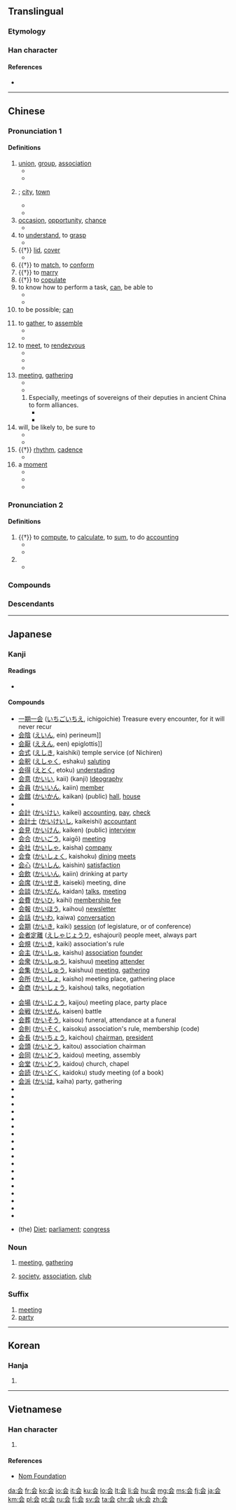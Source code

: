 {{also|會}}
==Translingual==
{{stroke order|type=animate}}

===Etymology===
{{Han simp|會|f=曾|t=云}}

===Han character===
{{Han char|rn=9|rad=人|as=04|sn=6|four=8073.1|canj=人一一戈 (OMMI)|ids=⿱[[人]][[云]]}}

====References====
* {{Han ref|kx=0096.121|dkj=00460|dj=0204.110|hdz=10116.030|uh=4F1A|ud=20250}}

----

==Chinese==
{{zh-hanzi-box|[[会]]|[[會]]}}

===Pronunciation 1===
{{zh-pron
|m=huì,huǐ,er=y
|m_note="huǐ": Only in {{zh-l|[[一会儿|一会(儿)]]}}
|c=wui5,wui6
|c_note="wui5": "to know how to"; "wui6": "to meet, to assemble"
|h=pfs=voi, fi
|mn=ē/hōe
|mn_note="ē": "to know how to"; "hōe": "to meet, to assemble"
|w=2ue,3hhue
|w_note="2ue": "to know how to"; "3hhue": "to meet, to assemble"
|mc=y
|oc=y
|ma=y
|cat=v,n
}}

====Definitions====
{{zh-noun|mw=个/次/场}}

# [[union]], [[group]], [[association]]
#* {{zh-l|社会|society}}
#* {{zh-l|帮会|secret society, underworld gang}}
# {{n-g|a place where people meet; an economic or political centre}}; [[city]], [[town]]
#* {{zh-l|都会}}
#* {{zh-l|省会}}
# [[occasion]], [[opportunity]], [[chance]]
#* {{zh-l|机会}}
# to [[understand]], to [[grasp]]
#* {{zh-l|误会|to misunderstand; misunderstanding}}
# {{†}} [[lid]], [[cover]]
#* {{zh-l|启会}}
# {{†}} to [[match]], to [[conform]]
# {{†}} to [[marry]]
# {{†}} to [[copulate]]
# to know how to perform a task, [[can]], be able to
#* {{zh-usex|我 会 英语，不 会 日语。|I '''know''' English but don't '''know''' Japanese.|link=yes}}
#* {{zh-usex|他 还 会 两 出 ^京戏。|He's '''able''' to sing a few airs of Beijing Opera.|link=yes}}
# to be possible; [[can]]
#: {{zh-usex|污染 会 使 气喘 加重。|Pollution '''can''' aggravate asthma.|link=yes}}  
# to [[gather]], to [[assemble]]
#* {{zh-l|集会}}
#* {{zh-usex|昨天 我 没有 会 着{zhe} 他。|I didn't see him yesterday.|link=yes}}
# to [[meet]], to [[rendezvous]]
#* {{zh-l|会见}}
#* {{zh-l|会面}}
#* {{zh-usex|我 要 到 车站 会 朋友.|I have to go to the station to '''meet''' a friend.|link=y}}  
# [[meeting]], [[gathering]]
#* {{zh-l|会议|meeting, conference}}
#* {{zh-usex|我 还有 个 会 要 开。|I have a '''meeting''' to go to.|link=y}}
## Especially, meetings of sovereigns of their deputies in ancient China to form alliances.
##* {{zh-l|聚会|gathering, party}}
##* {{zh-l|盟会|meeting of sovereigns}}
# will, be likely to, be sure to
#* {{zh-usex|他 会 在 家 吗？|Is he '''likely''' to be at home?|link=yes}}
#* {{zh-usex|公共汽车 会 准时 到达.|The bus '''will''' arrive on time|link=yes}}
# {{†}} [[rhythm]], [[cadence]]
#* {{zh-l|节会}}
# a [[moment]]
#* {{zh-l|一会}}
#* {{zh-l|会儿}}
#* {{zh-usex|等 一会儿{r}。|Wait a '''moment'''.|link=yes}}

===Pronunciation 2===
{{zh-pron
|m=kuài,guì
|c=kui2,wui6
|w=2kue
|cat=v,pn
}}

====Definitions====
{{zh-hanzi}}

# {{†}} to [[compute]], to [[calculate]], to [[sum]], to do [[accounting]]
#* {{zh-l|会计|accountant, accountancy, accounting}}
#* {{zh-l|会计师|accountant}}
# {{n-g|Used in placenames.}}
#* {{zh-l|会稽|Guiji Commandery}}

===Compounds===
{{der3
| {{zh-l|会标}}
| {{zh-l|会餐}}
| {{zh-l|会操}}
| {{zh-l|会场}}
| {{zh-l|会话}}
| {{zh-l|会见}}
| {{zh-l|会客}}
| {{zh-l|会儿}}
| {{zh-l|会谈}}
| {{zh-l|会议}}
| {{zh-l|音乐会}}
}}

===Descendants===
{{Sinoxenic-word|會|s=会|かい|회|k2=괴|hội}}

{{zh-cat|Beginning}}

----

==Japanese==
{{ja-see-also|会する}}

===Kanji===
{{ja-kanji|grade=2|rs=人04|style=s|kyu=會}}

====Readings====
* {{ja-readings
|goon=[[え]] (e) < [[ゑ]] (we), [[け]] (ke) {{qualifier|non-[[w:Jōyō kanji|Jōyō]] reading}}
|kanon=[[かい]] (kai) < [[くわい]] (kwai)
|kun=[[あう]] ([[会う]], au) < [[あふ]] (afu)
|nanori=[[あい]] (ai) < [[あひ]] (ahi), [[い]] (i)}}

====Compounds====
{{top2}}
* [[一期一会]] ([[いちごいちえ]], ichigoichie) Treasure every encounter, for it will never recur
* [[会陰]] ([[えいん]], ein) perineum]]
* [[会厭]] ([[ええん]], een) epiglottis]]
* [[会式]] ([[えしき]], kaishiki) temple service (of Nichiren)
* [[会釈]] ([[えしゃく]], eshaku) [[saluting]]
* [[会得]] ([[えとく]], etoku) [[understading]]
* [[会意]] ([[かいい]], kaii)  (kanji) [[Ideography]]
* [[会員]] ([[かいいん]], kaiin) [[member]]
* [[会館]] ([[かいかん]], kaikan) (public) [[hall]], [[house]]
* {{term|会議||(business) [[meeting]], [[council]], [[congress]]|tr=[[かいぎ]], kaigi|sc=Jpan|lang=ja}}
* [[会計]] ([[かいけい]], kaikei) [[accounting]], [[pay]], [[check]]
* [[会計士]] ([[かいけいし]], kaikeishi) [[accountant]]
* [[会見]] ([[かいけん]], kaiken) (public) [[interview]]
* [[会合]] ([[かいごう]], kaigō) [[meeting]]
* [[会社]] ([[かいしゃ]], kaisha) [[company]]
* [[会食]] ([[かいしょく]], kaishoku) [[dining]] [[meets]]
* [[会心]] ([[かいしん]], kaishin) [[satisfaction]]
* [[会飲]] ([[かいいん]], kaiin) drinking at party
* [[会席]] ([[かいせき]], kaiseki) meeting, dine
* [[会談]] ([[かいだん]], kaidan) [[talks]], [[meeting]]
* [[会費]] ([[かいひ]], kaihi) [[membership fee]]
* [[会報]] ([[かいほう]], kaihou) [[newsletter]]
* [[会話]] ([[かいわ]], kaiwa) [[conversation]]
* [[会期]] ([[かいき]], kaiki) [[session]] (of legislature, or of conference)
* [[会者定離]] ([[えしゃじょうり]], eshajouri) people meet, always part
* [[会規]] ([[かいき]], kaiki) association's rule
* [[会主]] ([[かいしゅ]], kaishu) [[association]] [[founder]]
* [[会衆]] ([[かいしゅう]], kaishuu) [[meeting]] [[attender]]
* [[会集]] ([[かいしゅう]], kaishuu) [[meeting]], [[gathering]]
* [[会所]] ([[かいしょ]], kaisho) meeting place, gathering place
* [[会商]] ([[かいしょう]], kaishou) talks, negotiation
{{mid2}}
* [[会場]] ([[かいじょう]], kaijou) meeting place, party place
* [[会戦]] ([[かいせん]], kaisen) battle
* [[会葬]] ([[かいそう]], kaisou) funeral, attendance at a funeral
* [[会則]] ([[かいそく]], kaisoku) association's rule, membership (code)
* [[会長]] ([[かいちょう]], kaichou) [[chairman]], [[president]]
* [[会頭]] ([[かいとう]], kaitou) association chairman
* [[会同]] ([[かいどう]], kaidou) meeting, assembly
* [[会堂]] ([[かいどう]], kaidou) church, chapel
* [[会読]] ([[かいどく]], kaidoku) study meeting (of a book)
* [[会派]] ([[かいは]], kaiha) party, gathering
* {{l|ja|sc=Jpan|開会|tr=かいかい, kaikai}}
* {{l|ja|sc=Jpan|学会|tr=がっかい, gakkai}}
* {{l|ja|sc=Jpan|教会|tr=きょうかい, kyōkai}}
* {{l|ja|sc=Jpan|協会|tr=きょうかい, kyōkai}}
* {{l|ja|sc=Jpan|国会|tr=こっかい, kokkai}}
* {{l|ja|sc=Jpan|散会|tr=さんかい, sankai}}
* {{l|ja|sc=Jpan|司会|tr=しかい, shikai}}
* {{l|ja|sc=Jpan|集会|tr=しゅうかい, shūkai}}
* {{l|ja|sc=Jpan|照会|tr=しょうかい, shōkai}}
* {{l|ja|sc=Jpan|商会|tr=しょうかい, shōkai}}
* {{l|ja|sc=Jpan|盛会|tr=せいかい, seikai}}
* {{l|ja|sc=Jpan|総会|tr=そうかい, sōkai}}
* {{l|ja|sc=Jpan|株主総会|tr=かぶぬしそうかい, kabunushisōkai}}
* {{l|ja|sc=Jpan|法会|tr=ほうえ, hōe}}
* {{l|ja|sc=Jpan|閉会|tr=へいかい, heikai}}
* {{l|ja|sc=Jpan|密会|tr=みっかい, mikkai}}
* {{l|ja|sc=Jpan|民会|tr=みんかい, minkai}}
* {{l|ja|sc=Jpan|流会|tr=りゅうかい, ryūkai}}
* {{l|ja|sc=Jpan|議会|tr=ぎかい, gikai}} (the) [[Diet]]; [[parliament]]; [[congress]]
{{bottom}}

===Noun===
{{ja-noun|かい|kyu=會}}

# [[meeting]], [[gathering]]
#: {{ja-usex|会を催す|かい を もよおす|hold a meeting; throw a party}}
#: {{ja-usex|会に出る|かい に でる|attend a meeting [party]}}
# [[society]], [[association]], [[club]]
#: {{ja-usex|会を組織する|かい を そしき する|form [organize] an association}}
#: {{ja-usex|会に入る|かい に はいる|join a club}}
#: {{ja-usex|会を脱退する|かい を だったい する|leave a club}}
#: {{ja-usex|会を抜ける|かい を ぬける|quit a club}}

===Suffix===
{{ja-pos|かい|suffix}} 

# [[meeting]]
# [[party]]

----

==Korean==

===Hanja===
{{ko-hanja|hangeul=[[회]], [[괴]]|rv=hoe, goe|mr=hoe, koe}}

# {{defn|lang=ko|sort=人04}}

----

==Vietnamese==

===Han character===
{{vi-hantu|[[hội]], [[hụi]]|rs=人04}}

# {{defn|lang=vi|sort=人04}}

====References====
*[http://nomfoundation.org/common/nom_details.php?codepoint=4f1a Nom Foundation]

[[da:会]]
[[fr:会]]
[[ko:会]]
[[io:会]]
[[it:会]]
[[ku:会]]
[[lo:会]]
[[lt:会]]
[[li:会]]
[[hu:会]]
[[mg:会]]
[[ms:会]]
[[fj:会]]
[[ja:会]]
[[km:会]]
[[pl:会]]
[[pt:会]]
[[ru:会]]
[[fi:会]]
[[sv:会]]
[[ta:会]]
[[chr:会]]
[[uk:会]]
[[zh:会]]